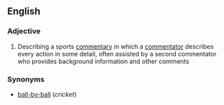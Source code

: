 ==English==

===Adjective===
{{en-adj|-}}

#{{US}} Describing a sports [[commentary]] in which a [[commentator]] describes every action in some detail, often assisted by a second commentator who provides background information and other comments

===Synonyms===
*[[ball-by-ball]] (''cricket'')